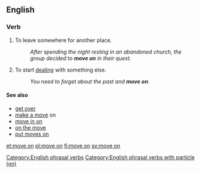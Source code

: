 ==English==

===Verb===
{{en-verb|head=[[move]] [[on]]|moves on|moving on|moved on}}

# {{context|idiomatic|intransitive|lang=en}} To leave somewhere for another place.
#: ''After spending the night resting in an abandoned church, the group decided to '''move on''' in their quest.''
# {{context|idiomatic|intransitive|lang=en}} To start [[deal]]ing with something else. 
#: ''You need to forget about the past and '''move on'''.''

====See also====
* [[get over]]
* [[make a move]] on
* [[move in on]]
* [[on the move]]
* [[put moves on]]

[[Category:English phrasal verbs]]
[[Category:English phrasal verbs with particle (on)]]

[[et:move on]]
[[pl:move on]]
[[fi:move on]]
[[sv:move on]]